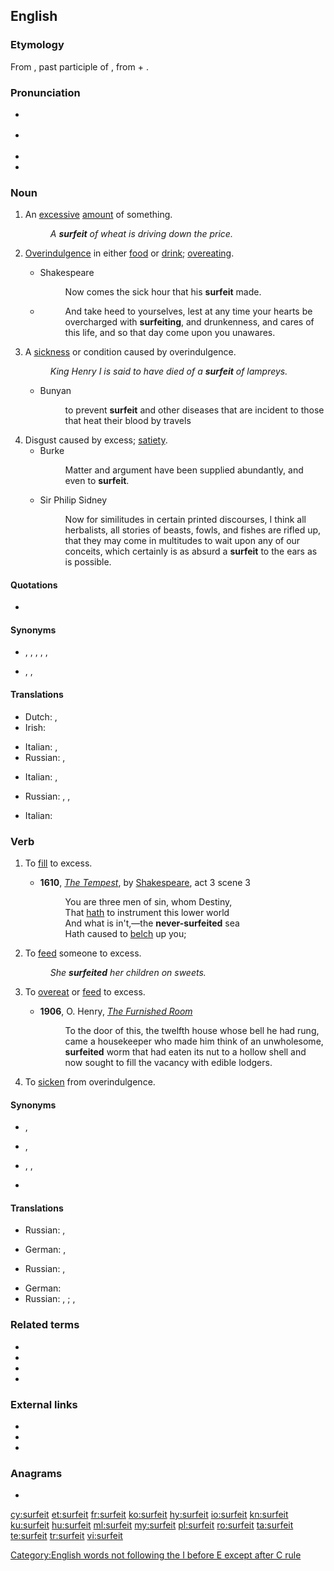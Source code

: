 ==English==
{{was wotd|2007|July|20}}

===Etymology===
From {{etyl|fro|en}} {{m|fro|sorfet}}, past participle of {{m|fro|surfaire||to augment, exaggerate, exceed}}, from {{m|fro|sur-}} + {{m|fro|faire||to do}}.

===Pronunciation===
* {{a|RP}} {{IPA|/ˈsɜː.fɪt/|lang=en}}
* {{a|US}} {{IPA|/ˈsɝː.fɪt/|lang=en}}
* {{audio|en-us-surfeit.ogg|Audio (US)|lang=en}}
* {{rhymes|ɜː(r)fɪt|lang=en}}

===Noun===
{{en-noun|~}}

# {{lb|en|countable}} An [[excessive]] [[amount]] of something.
#: ''A '''surfeit''' of wheat is driving down the price.''
# {{lb|en|uncountable}} [[overindulgence|Overindulgence]] in either [[food]] or [[drink]]; [[overeat]]ing.
#* Shakespeare
#*: Now comes the sick hour that his '''surfeit''' made.
#* {{RQ:Authorized Version|Luke|21|34}}
#*: And take heed to yourselves, lest at any time your hearts be overcharged with '''surfeiting''', and drunkenness, and cares of this life, and so that day come upon you unawares.
# {{lb|en|countable}} A [[sickness]] or condition caused by overindulgence.
#: ''King Henry I is said to have died of a '''surfeit''' of lampreys.''
#* Bunyan
#*: to prevent '''surfeit''' and other diseases that are incident to those that heat their blood by travels
# Disgust caused by excess; [[satiety]].
#* Burke
#*: Matter and argument have been supplied abundantly, and even to '''surfeit'''.
#* Sir Philip Sidney
#*: Now for similitudes in certain printed discourses, I think all herbalists, all stories of beasts, fowls, and fishes are rifled up, that they may come in multitudes to wait upon any of our conceits, which certainly is as absurd a '''surfeit''' to the ears as is possible.

====Quotations====
* {{seeCites}}

====Synonyms====
* {{sense|excessive amount of something}} {{l|en|excess}}, {{l|en|glut}}, {{l|en|overabundance}}, {{l|en|superfluity}}, {{l|en|surplus}}, {{l|en|ug}}
* {{sense|overindulgence in food or drink}} {{l|en|gluttony}}, {{l|en|overeating}}, {{l|en|overindulgence}}

====Translations====
{{trans-top|an excessive amount of something}}
* Dutch: {{t+|nl|overdaad|f}}, {{t+|nl|overvloed|m}}
* Irish: {{t|ga|anlucht|m}}
{{trans-mid}}
* Italian: {{t+|it|eccesso|m}}, {{t|it|sovrabbondanza|f}}
* Russian: {{t+|ru|изли́шек|m}}, {{t+|ru|избы́ток|m}}
{{trans-bottom}}

{{trans-top|overindulgence in either food or drink; overeating}}
* Italian: {{t+|it|abbuffata|f}}, {{t+|it|scorpacciata|f}}
{{trans-mid}}
* Russian: {{t+|ru|неуме́ренность|f}}, {{t+|ru|изли́шество|n}}, {{t+|ru|обжо́рство|n}}
{{trans-bottom}}

{{trans-top|a sickness or condition caused by overindulgence}}
* Italian: {{t+|it|sazietà|f}}
{{trans-mid}}
{{trans-bottom}}

===Verb===
{{en-verb}}

# {{lb|en|transitive}} To [[fill]] to excess.
#* '''1610''', ''[[s:The Tempest|The Tempest]]'', by [[w:William Shakespeare|Shakespeare]], act 3 scene 3
#*: You are three men of sin, whom Destiny,
#*: That [[hath]] to instrument this lower world
#*: And what is in't,—the '''never-surfeited''' sea
#*: Hath caused to [[belch]] up you;
# {{lb|en|transitive}} To [[feed]] someone to excess.
#: ''She '''surfeited''' her children on sweets.''
# {{lb|en|intransitive|reflexive}} To [[overeat]] or [[feed]] to excess.
#* '''1906''', O. Henry, ''[[s:The Furnished Room|The Furnished Room]]''
#*: To the door of this, the twelfth house whose bell he had rung, came a housekeeper who made him think of an unwholesome, '''surfeited''' worm that had eaten its nut to a hollow shell and now sought to fill the vacancy with edible lodgers.
# {{lb|en|intransitive|reflexive}} To [[sicken]] from overindulgence.

====Synonyms====
* {{sense|to fill to excess}} {{l|en|fill}}, {{l|en|stuff}}
* {{sense|to feed someone to excess}} {{l|en|overfeed}}, {{l|en|stuff}}
* {{sense|to overeat or feed to excess}} {{l|en|indulge}}, {{l|en|overeat}}, {{l|en|overfeed}}
* {{sense|to sicken from overindulgence}} {{l|en|sicken}}

====Translations====
{{trans-top|to fill to excess}}
* Russian: {{t+|ru|переполня́ть|impf}}, {{t+|ru|перепо́лнить|pf}}
{{trans-mid}}
{{trans-bottom}}

{{trans-top|to feed someone to excess}}
* German: {{t|de|überfüttern}}, {{t+|de|vollstopfen}} {{qualifier|slang}}
{{trans-mid}}
* Russian: {{t+|ru|перека́рмливать|impf}}, {{t+|ru|перекорми́ть|pf}}
{{trans-bottom}}

{{trans-top|to overeat or feed to excess}}
* German: {{t|de|überfressen|alt=sich überfressen}}
* Russian: {{t+|ru|объеда́ться|impf}}, {{t+|ru|объе́сться|pf}}; {{t+|ru|перееда́ть|impf}}, {{t+|ru|перее́сть|pf}}
{{trans-mid}}
{{trans-bottom}}

{{trans-top|to sicken from overindulgence}}
{{trans-mid}}
{{trans-bottom}}

===Related terms===
* {{l|en|surfeiting}}
* {{l|en|surfeitly}}
* {{l|en|surfeitness}}
* {{l|en|surfeitous}}

===External links===
* {{R:Webster 1913}}
* {{R:Century 1911}}
* {{R:OneLook}}

===Anagrams===
* {{l|en|fustier}}

[[Category:English words not following the I before E except after C rule]]

[[cy:surfeit]]
[[et:surfeit]]
[[fr:surfeit]]
[[ko:surfeit]]
[[hy:surfeit]]
[[io:surfeit]]
[[kn:surfeit]]
[[ku:surfeit]]
[[hu:surfeit]]
[[ml:surfeit]]
[[my:surfeit]]
[[pl:surfeit]]
[[ro:surfeit]]
[[ta:surfeit]]
[[te:surfeit]]
[[tr:surfeit]]
[[vi:surfeit]]